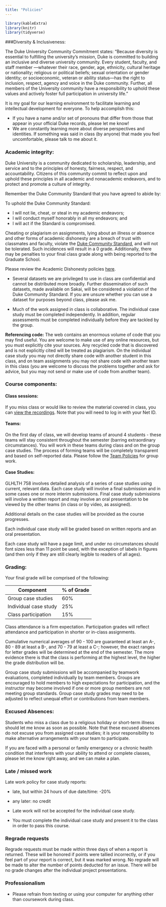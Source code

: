 ```yaml
---
title: "Policies"
---
```


```r
library(kableExtra)
library(knitr)
library(tidyverse)
```




###Diversity & Inclusiveness:

The Duke University Community Commitment states: "Because diversity is essential to fulfilling the university’s mission, Duke is committed to building an inclusive and diverse university community.  Every student, faculty, and staff member —whatever their race, gender, age, ethnicity, cultural heritage or nationality; religious or political beliefs; sexual orientation or gender identity; or socioeconomic, veteran or ability status—has the right to inclusion, respect, agency and voice in the Duke community.  Further, all members of the University community have a responsibility to uphold these values and actively foster full participation in university life."

It is my goal for our learning environment to facilitate learning and intellectual development for everyone. To help accomplish this:
  
  - If you have a name and/or set of pronouns that differ from those that appear in your official Duke records, please let me know!
  - We are constantly learning more about diverse perspectives and identities. If something was said in class (by anyone) that made you feel uncomfortable, please talk to me about it. 

### Academic integrity:

Duke University is a community dedicated to scholarship, leadership, and service and to the principles of honesty, fairness, respect, and accountability. Citizens of this community commit to reflect upon and uphold these principles in all academic and nonacademic endeavors, and to protect and promote a culture of integrity.

Remember the Duke Community Standard that you have agreed to abide by:
  
To uphold the Duke Community Standard:
  
- I will not lie, cheat, or steal in my academic endeavors;
- I will conduct myself honorably in all my endeavors; and
- I will act if the Standard is compromised.

Cheating or plagiarism on assignments, lying about an illness or absence and other forms of academic dishonesty are a breach of trust with classmates and faculty, violate the <a href="https://studentaffairs.duke.edu/conduct/about-us/duke-community-standard">Duke Community Standard</a>, and will not be tolerated. Such incidences will result in a 0 grade.  Additionally, there may be penalties to your final class grade along with being reported to the Graduate School.

Please review the Academic Dishonesty policies <a href="https://studentaffairs.duke.edu/conduct/z-policies/academic-dishonesty">here</a>. 

- Several datasets we are privileged to use in class are confidential and cannot be distributed more broadly. Further dissemination of such datasets, made available on Sakai, will be considered a violation of the Duke Community Standard. If you are unsure whether you can use a dataset for purposes beyond class, please ask me.

- Much of the work assigned in class is collaborative. The individual case study must be completed independently. In addition, regular assessments must be completed individually before they are tackled by the group. 

**Referencing code:** The web contains an enormous volume of code that you may find useful. You are welcome to make use of any online resources, but you must explicitly cite your sources. Any recycled code that is discovered and is not explicitly cited will be treated as plagiarism. On the individual case study you may not directly share code with another student in this class, and on team assignments you may not share code with another team in this class (you are welcome to discuss the problems together and ask for advice, but you may not send or make use of code from another team). 

### Course components:

#### Class sessions:

If you miss class or would like to review the material covered in class, you can [view the recordings](https://trinity.capture.duke.edu/Panopto/Pages/Sessions/List.aspx?folderID=caf0593f-fe8e-4117-ae46-a94a00e0573c). Note that you will need to log in with your Net ID.

#### Teams:

On the first day of class, we will develop teams of around 4 students - these teams will stay consistent 
throughout the semester (barring extraordinary circumstances). You will work in these teams during 
class and on the group case studies. The process of forming teams will be completely transparent 
and based on self-reported data. Please follow the [Team Policies](grouppolicies.html) for group work.

#### Case Studies:

GLHLTH 758 involves detailed analysis of a series of case studies using current, relevant data. Each case study will involve a final submission and in some cases one or more interim submissions. Final case study submissions will involve a written report and may involve an oral presentation to be viewed by the other teams (in class or by video, as assigned). 

Additional details on the case studies will be provided as the course progresses.


Each individual case study will be graded based on written reports and an oral presentation. 

Each case study will have a page limit, and under no circumstances should font sizes less than 11 point be used, with the exception of labels in figures (and then only if they are still clearly legible to readers of all ages).




### Grading:

Your final grade will be comprised of the following:

|Component | % of Grade |
| ----------    | -----------------  |     
|Group case studies           | 60% |
|Individual case study        | 25% |
|Class participation     | 15% |

Class attendance is a firm expectation. Participation grades will reflect attendance and participation in shorter or in-class assignments.

Cumulative numerical averages of 90 - 100 are guaranteed at least an A-, 80 - 89 at least a B-, and 70 - 79 at least a C-; however, the exact ranges for letter grades will be determined at the end of the semester. The more evidence there is that the class is performing at the highest level, the higher the grade distribution will be.

Group case study submissions will be accompanied by teamwork evaluations, completed individually by team members. Groups are encouraged to hold members to high expectations for participation, and the instructor may become involved if one or more group members are not meeting group standards. Group case study grades may need to be adjusted to reflect unequal effort or contributions from team members.


### Excused Absences:

Students who miss a class due to a religious holiday or short-term illness should let me know as soon as possible. Note that these excused absences do not excuse you from assigned case studies; it is your responsibility to make alternative arrangements with your team to participate.

If you are faced with a personal or family emergency or a
chronic health condition that interferes with your ability to attend or
complete classes, please let me know right away, and we can make a plan.

### Late / missed work

Late work policy for case study reports: 

- late, but within 24 hours of due date/time: -20%
- any later: no credit

- Late work will not be accepted for the individual case study. 

- You must complete the individual case study and present it to the class in order to pass this course.

### Regrade requests

Regrade requests must be made within three days of when a report is returned. These will be honored if points were tallied incorrectly, or if you feel part of your report is correct, but it was marked wrong. No regrade will be made to alter the number of points deducted for an issue. There will be no grade changes after the individual project presentations.

### Professionalism

- Please refrain from texting or using your computer for anything other than coursework during class.


